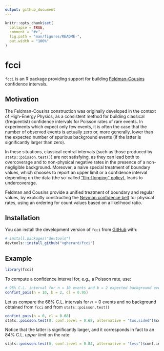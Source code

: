 ```yaml
---
output: github_document
---
```


<!-- README.md is generated from README.Rmd. Please edit that file -->

```r
knitr::opts_chunk$set(
  collapse = TRUE,
  comment = "#>",
  fig.path = "man/figures/README-",
  out.width = "100%"
)
```

# fcci

<!-- badges: start -->
<!-- badges: end -->

`fcci` is an R package providing support for building [Feldman-Cousins](https://doi.org/10.1103/PhysRevD.57.3873) confidence 
intervals.

## Motivation

The Feldman-Cousins construction was originally developed in the context of 
High-Energy Physics, as a consistent method for building classical (frequentist) confidence intervals for Poisson rates of rare events. In experiments which expect only few events, it is often the case that the number of observed events is actually zero or, more generally, lower than the expected number of spurious background events (if the latter is significantly larger than zero). 

In these situations, classical central intervals (such as those produced by `stats::poisson.test()`) are not satisfying, as they can lead both to overcoverage and to non-physical negative rates in the presence of a non-negligible background. Moreover, a naive special treatment of boundary values, which chooses to report an upper limit or a confidence interval depending on the data (the so-called ["flip-flopping" policy](https://doi.org/10.1103/PhysRevD.57.3873)), leads to undercoverage.

Feldman and Cousins provide a unified treatment of boundary and regular values, by explicitly constructing the [Neyman confidence belt](https://en.wikipedia.org/wiki/Neyman_construction) for physical rates, using an ordering for count values based on a likelihood ratio.

## Installation

You can install the development version of `fcci` from 
[GitHub](https://github.com/vgherard/fcci) with:

``` r
# install.packages("devtools")
devtools::install_github("vgherard/fcci")
```
## Example

```r
library(fcci)
```

To compute a confidence interval for, e.g., a Poisson rate, use:

```r
# 95% C.L. interval for n = 10 events and b = 2 expected background events
confint_pois(n = 10, b = 2, cl = 0.95)
```

Let us compare the 68% C.L. intervals for $n=0$ events and no background 
obtained from `fcci` and from `stats::poisson.test()` 

```r
confint_pois(n = 0, cl = 0.68)
stats::poisson.test(0, conf.level = 0.68, alternative = "two.sided")$conf.int
```

Notice that the latter is significantly larger, and it corresponds in fact to
an 84% C.L. *upper limit* on the rate:

```r
stats::poisson.test(0, conf.level = 0.84, alternative = "less")$conf.int
```
